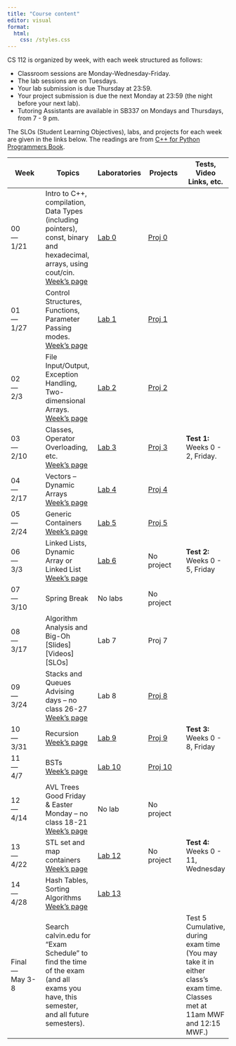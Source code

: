 ```yaml
---
title: "Course content"
editor: visual
format: 
  html:
    css: /styles.css
---
```


CS 112 is organized by week, with each week structured as follows:

-   Classroom sessions are Monday-Wednesday-Friday.
-   The lab sessions are on Tuesdays.
-   Your lab submission is due Thursday at 23:59.
-   Your project submission is due the next Monday at 23:59 (the night before your next lab).
-   Tutoring Assistants are available in SB337 on Mondays and Thursdays, from 7 - 9 pm.

The SLOs (Student Learning Objectives), labs, and projects for each week are given in the links below. The readings are from [C++ for Python Programmers Book](https://runestone.academy/runestone/books/published/cpp4python/index.html){target="_blank"}.

| Week | Topics | Laboratories | Projects | Tests, Video Links, etc. |
|--------------|------------------|--------------|--------------|--------------|
| 00 <br> --- <br> 1/21 | Intro to C++, compilation, Data Types (including pointers), const, binary and hexadecimal, arrays, using cout/cin. <br> [Week's page](/week00.qmd) | [Lab 0](/labs/lab00.qmd) | [Proj 0](/projects/proj00.qmd) |  |
| 01 <br> --- <br> 1/27 | Control Structures, Functions, Parameter Passing modes. <br>[Week's page](/week01.qmd) | [Lab 1](/labs/lab01.qmd) | [Proj 1](/projects/proj01.qmd) |  |
| 02 <br> --- <br> 2/3 | File Input/Output, Exception Handling, Two-dimensional Arrays. <br>[Week's page](/week02.qmd) | [Lab 2](/labs/lab02.qmd) | [Proj 2](/projects/proj02.qmd) |  |
| 03 <br> --- <br> 2/10 | Classes, Operator Overloading, etc. <br>[Week's page](/week03.qmd) | [Lab 3](/labs/lab03.qmd) | [Proj 3](/projects/proj03.qmd) | **Test 1:** Weeks 0 - 2, Friday. |
| 04 <br> --- <br> 2/17 | Vectors -- Dynamic Arrays <br>[Week's page](/week04.qmd) | [Lab 4](/labs/lab04.qmd) | [Proj 4](/projects/proj04.qmd) |  |
| 05 <br> --- <br> 2/24 | Generic Containers <br>[Week's page](week05.qmd) | [Lab 5](/labs/lab05.qmd) | [Proj 5](/projects/proj05.qmd) |  |
| 06 <br> --- <br> 3/3| Linked Lists, Dynamic Array or Linked List <br> [Week's page](/week06.qmd) | [Lab 6](/labs/lab06.qmd) | No project | **Test 2:** Weeks 0 - 5, Friday |
| 07 <br> --- <br> 3/10| Spring Break | No labs | No project |  |
| 08 <br> --- <br> 3/17 | Algorithm Analysis and Big-Oh \[Slides\] \[Videos\] \[SLOs\] | Lab 7 | Proj 7 |  |
| 09 <br> --- <br> 3/24 | Stacks and Queues <br> Advising days – no class 26-27 <br>[Week's page](/week08.qmd) | Lab 8 | [Proj 8](/projects/proj08.qmd) |  |
| 10 <br> --- <br> 3/31 | Recursion <br>[Week's page](/week09.qmd) | [Lab 9](/labs/lab09.qmd) | [Proj 9](/projects/proj09.qmd) | **Test 3:** Weeks 0 - 8, Friday |
| 11 <br> --- <br> 4/7 | BSTs <br>[Week's page](/week10.qmd) | [Lab 10](/labs/lab10.qmd) | [Proj 10](/projects/proj10.qmd) |  |
| 12 <br> --- <br> 4/14 | AVL Trees <br> Good Friday & Easter Monday – no class 18-21  <br> [Week's page](/week11.qmd) | No lab | No project |  |
| 13 <br> --- <br> 4/22 | STL set and map containers <br>[Week's page](/week12.qmd) | [Lab 12](/labs/lab12.qmd) | No project | **Test 4:** Weeks 0 - 11, Wednesday |
| 14 <br> --- <br> 4/28 | Hash Tables, Sorting Algorithms <br>[Week's page](/week13.qmd) | [Lab 13](/labs/lab13.qmd) |  |  |
| Final <br> --- <br> May 3-8 | Search calvin.edu for "Exam Schedule" to find the time of the exam (and all exams you have, this semester, and all future semesters). |  |  | Test 5 Cumulative, during exam time (You may take it in either class's exam time. Classes met at 11am MWF and 12:15 MWF.) |

<!-- | 11   |   | OpenMP, etc. [SLOs] [Slides]  | Lab 11    | Project 11    |   | -->